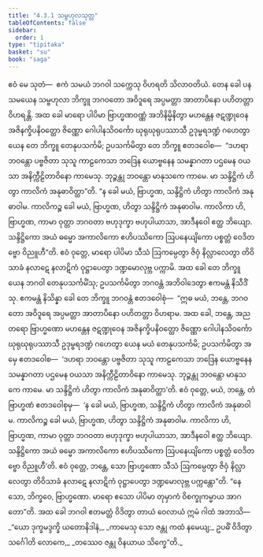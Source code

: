 ```yaml
---
title: "4.3.1 သမ္ဗဟုလသုတ္တ"
tableOfContents: false
sidebar:
  order: 1
type: "tipitaka"
basket: "su"
book: "saga"
---
```



<DynamicBreadcrumb />

<Division number="157" book="saga">

<Paragraph number="877" book="saga">
ဧဝံ မေ သုတံ—  ဧကံ သမယံ ဘဂဝါ သက္ကေသု ဝိဟရတိ သိလာဝတိယံ. တေန ခေါ ပန သမယေန သမ္ဗဟုလာ ဘိက္ခူ ဘဂဝတော အဝိဒူရေ အပ္ပမတ္တာ အာတာပိနော ပဟိတတ္တာ ဝိဟရန္တိ. အထ ခေါ မာရော ပါပိမာ ဗြာဟ္မဏဝဏ္ဏံ အဘိနိမ္မိနိတွာ မဟန္တေန ဇဋဏ္ဍုဝေန အဇိနက္ခိပနိဝတ္ထော ဇိဏ္ဏော ဂေါပါနသိဝင်္ကော ဃုရုဃုရုပဿာသီ ဥဒုမ္ဗရဒဏ္ဍံ ဂဟေတွာ ယေန တေ ဘိက္ခူ တေနုပသင်္ကမိ; ဥပသင်္ကမိတွာ တေ ဘိက္ခူ ဧတဒဝေါစ—  “ဒဟရာ ဘဝန္တော ပဗ္ဗဇိတာ သုသူ ကာဠကေသာ ဘဒြေန ယောဗ္ဗနေန သမန္နာဂတာ ပဌမေန ဝယသာ အနိက္ကီဠိတာဝိနော ကာမေသု. ဘုဉ္ဇန္တု ဘဝန္တော မာနုသကေ ကာမေ. မာ သန္ဒိဋ္ဌိကံ ဟိတွာ ကာလိကံ အနုဓာဝိတ္ထာ”တိ. “န ခေါ မယံ, ဗြာဟ္မဏ, သန္ဒိဋ္ဌိကံ ဟိတွာ ကာလိကံ အနုဓာဝါမ. ကာလိကဉ္စ ခေါ မယံ, ဗြာဟ္မဏ, ဟိတွာ သန္ဒိဋ္ဌိကံ အနုဓာဝါမ. ကာလိကာ ဟိ, ဗြာဟ္မဏ, ကာမာ ဝုတ္တာ ဘဂဝတာ ဗဟုဒုက္ခာ ဗဟုပါယာသာ, အာဒီနဝေါ ဧတ္ထ ဘိယျော. သန္ဒိဋ္ဌိကော အယံ ဓမ္မော အကာလိကော ဧဟိပဿိကော ဩပနေယျိကော ပစ္စတ္တံ ဝေဒိတဗ္ဗော ဝိညူဟီ”တိ. ဧဝံ ဝုတ္တေ, မာရော ပါပိမာ သီသံ ဩကမ္ပေတွာ ဇိဝှံ နိလ္လာလေတွာ တိဝိသာခံ နလာဋေ နလာဋိကံ ဝုဋ္ဌာပေတွာ ဒဏ္ဍမောလုဗ္ဘ ပက္ကာမိ.
</Paragraph>

<Paragraph number="878" book="saga">
အထ ခေါ တေ ဘိက္ခူ ယေန ဘဂဝါ တေနုပသင်္ကမိံသု; ဥပသင်္ကမိတွာ ဘဂဝန္တံ အဘိဝါဒေတွာ ဧကမန္တံ နိသီဒိံသု. ဧကမန္တံ နိသိန္နာ ခေါ တေ ဘိက္ခူ ဘဂဝန္တံ ဧတဒဝေါစုံ—  “ဣဓ မယံ, ဘန္တေ, ဘဂဝတော အဝိဒူရေ အပ္ပမတ္တာ အာတာပိနော ပဟိတတ္တာ ဝိဟရာမ. အထ ခေါ, ဘန္တေ, အညတရော ဗြာဟ္မဏော မဟန္တေန ဇဋဏ္ဍုဝေန အဇိနက္ခိပနိဝတ္ထော ဇိဏ္ဏော ဂေါပါနသိဝင်္ကော ဃုရုဃုရုပဿာသီ ဥဒုမ္ဗရဒဏ္ဍံ ဂဟေတွာ ယေန မယံ တေနုပသင်္ကမိ; ဥပသင်္ကမိတွာ အမှေ ဧတဒဝေါစ—  ‘ဒဟရာ ဘဝန္တော ပဗ္ဗဇိတာ သုသူ ကာဠကေသာ ဘဒြေန ယောဗ္ဗနေန သမန္နာဂတာ ပဌမေန ဝယသာ အနိက္ကီဠိတာဝိနော ကာမေသု. ဘုဉ္ဇန္တု ဘဝန္တော မာနုသကေ ကာမေ. မာ သန္ဒိဋ္ဌိကံ ဟိတွာ ကာလိကံ အနုဓာဝိတ္ထာ’တိ. ဧဝံ ဝုတ္တေ, မယံ, ဘန္တေ, တံ ဗြာဟ္မဏံ ဧတဒဝေါစုမှ—  ‘န ခေါ မယံ, ဗြာဟ္မဏ, သန္ဒိဋ္ဌိကံ ဟိတွာ ကာလိကံ အနုဓာဝါမ. ကာလိကဉ္စ ခေါ မယံ, ဗြာဟ္မဏ, ဟိတွာ သန္ဒိဋ္ဌိကံ အနုဓာဝါမ. ကာလိကာ ဟိ, ဗြာဟ္မဏ, ကာမာ ဝုတ္တာ ဘဂဝတာ ဗဟုဒုက္ခာ ဗဟုပါယာသာ, အာဒီနဝေါ ဧတ္ထ ဘိယျော. သန္ဒိဋ္ဌိကော အယံ ဓမ္မော အကာလိကော ဧဟိပဿိကော ဩပနေယျိကော ပစ္စတ္တံ ဝေဒိတဗ္ဗော ဝိညူဟီ’တိ. ဧဝံ ဝုတ္တေ, ဘန္တေ, သော ဗြာဟ္မဏော သီသံ ဩကမ္ပေတွာ ဇိဝှံ နိလ္လာလေတွာ တိဝိသာခံ နလာဋေ နလာဋိကံ ဝုဋ္ဌာပေတွာ ဒဏ္ဍမောလုဗ္ဘ ပက္ကန္တော”တိ.
</Paragraph>

<Paragraph number="879" book="saga">
“နေသော, ဘိက္ခဝေ, ဗြာဟ္မဏော. မာရော ဧသော ပါပိမာ တုမှာကံ ဝိစက္ခုကမ္မာယ အာဂတော”တိ. အထ ခေါ ဘဂဝါ ဧတမတ္ထံ ဝိဒိတွာ တာယံ ဝေလာယံ ဣမံ ဂါထံ အဘာသိ—
</Paragraph>

<Paragraph number="880" type="verses" book="saga">
_“ယော ဒုက္ခမဒ္ဒက္ခိ ယတောနိဒါနံ,_  
_ကာမေသု သော ဇန္တု ကထံ နမေယျ;_  
ဥပဓိံ ဝိဒိတွာ သင်္ဂေါတိ လောကေ,_  
_တဿေဝ ဇန္တု ဝိနယာယ သိက္ခေ”တိ._
</Paragraph>
</Division>